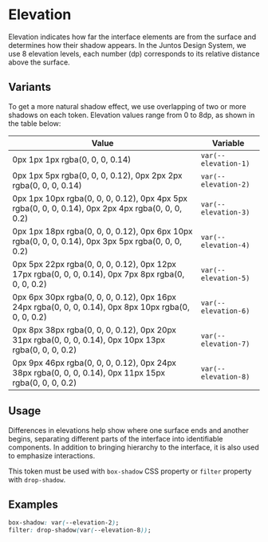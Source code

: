
<Meta title='Tokens/Elevation' />

# Elevation

Elevation indicates how far the interface elements are from the surface and determines how their shadow appears. In the Juntos Design System, we use 8 elevation levels, each number (dp) corresponds to its relative distance above the surface.

## Variants

To get a more natural shadow effect, we use overlapping of two or more shadows on each token. Elevation values range from 0 to 8dp, as shown in the table below:

| Value                                                                                                 | Variable             |
| ----------------------------------------------------------------------------------------------------- | -------------------- |
| 0px 1px 1px rgba(0, 0, 0, 0.14)                                                                       | `var(--elevation-1)` |
| 0px 1px 5px rgba(0, 0, 0, 0.12), 0px 2px 2px rgba(0, 0, 0, 0.14)                                      | `var(--elevation-2)` |
| 0px 1px 10px rgba(0, 0, 0, 0.12), 0px 4px 5px rgba(0, 0, 0, 0.14), 0px 2px 4px rgba(0, 0, 0, 0.2)     | `var(--elevation-3)` |
| 0px 1px 18px rgba(0, 0, 0, 0.12), 0px 6px 10px rgba(0, 0, 0, 0.14), 0px 3px 5px rgba(0, 0, 0, 0.2)    | `var(--elevation-4)` |
| 0px 5px 22px rgba(0, 0, 0, 0.12), 0px 12px 17px rgba(0, 0, 0, 0.14), 0px 7px 8px rgba(0, 0, 0, 0.2)   | `var(--elevation-5)` |
| 0px 6px 30px rgba(0, 0, 0, 0.12), 0px 16px 24px rgba(0, 0, 0, 0.14), 0px 8px 10px rgba(0, 0, 0, 0.2)  | `var(--elevation-6)` |
| 0px 8px 38px rgba(0, 0, 0, 0.12), 0px 20px 31px rgba(0, 0, 0, 0.14), 0px 10px 13px rgba(0, 0, 0, 0.2) | `var(--elevation-7)` |
| 0px 9px 46px rgba(0, 0, 0, 0.12), 0px 24px 38px rgba(0, 0, 0, 0.14), 0px 11px 15px rgba(0, 0, 0, 0.2) | `var(--elevation-8)` |

## Usage

Differences in elevations help show where one surface ends and another begins, separating different parts of the interface into identifiable components. In addition to bringing hierarchy to the interface, it is also used to emphasize interactions.

This token must be used with `box-shadow` CSS property or `filter` property with `drop-shadow`.

## Examples

```CSS
box-shadow: var(--elevation-2);
filter: drop-shadow(var(--elevation-8));
```

<BoxList>
  <Box elevation='--elevation-1' />
  <Box elevation='--elevation-2' />
  <Box elevation='--elevation-3' />
  <Box elevation='--elevation-4' />
  <Box elevation='--elevation-5' />
  <Box elevation='--elevation-6' />
  <Box elevation='--elevation-7' />
  <Box elevation='--elevation-8' />
</BoxList>

